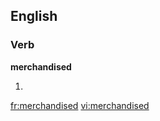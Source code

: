 
==English==

===Verb===
'''merchandised'''

# {{past of|[[merchandise]]}}

[[fr:merchandised]]
[[vi:merchandised]]